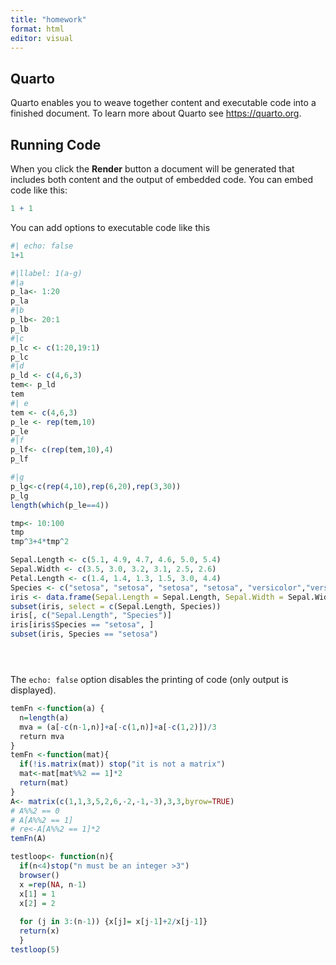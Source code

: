 ```yaml
---
title: "homework"
format: html
editor: visual
---
```


## Quarto

Quarto enables you to weave together content and executable code into a finished document. To learn more about Quarto see <https://quarto.org>.

## Running Code

When you click the **Render** button a document will be generated that includes both content and the output of embedded code. You can embed code like this:

```r
1 + 1
```

You can add options to executable code like this

```r
#| echo: false
1+1
```

```r
#|llabel: 1(a-g)
#|a
p_la<- 1:20
p_la
#|b
p_lb<- 20:1
p_lb
#|c
p_lc <- c(1:20,19:1)
p_lc
#|d
p_ld <- c(4,6,3)
tem<- p_ld
tem
#| e
tem <- c(4,6,3)
p_le <- rep(tem,10)
p_le
#|f
p_lf<- c(rep(tem,10),4)
p_lf

#|g
p_lg<-c(rep(4,10),rep(6,20),rep(3,30))
p_lg
length(which(p_le==4))

tmp<- 10:100
tmp
tmp^3+4*tmp^2

Sepal.Length <- c(5.1, 4.9, 4.7, 4.6, 5.0, 5.4) 
Sepal.Width <- c(3.5, 3.0, 3.2, 3.1, 2.5, 2.6) 
Petal.Length <- c(1.4, 1.4, 1.3, 1.5, 3.0, 4.4) 
Species <- c("setosa", "setosa", "setosa", "setosa", "versicolor","versicolor") 
iris <- data.frame(Sepal.Length = Sepal.Length, Sepal.Width = Sepal.Width, Petal.Length =Petal.Length, Species = Species)
subset(iris, select = c(Sepal.Length, Species))
iris[, c("Sepal.Length", "Species")]
iris[iris$Species == "setosa", ]
subset(iris, Species == "setosa")




```

```2
```

The `echo: false` option disables the printing of code (only output is displayed).

```r
temFn <-function(a) {
  n=length(a)
  mva = (a[-c(n-1,n)]+a[-c(1,n)]+a[-c(1,2)])/3
  return mva
}
temFn <-function(mat){
  if(!is.matrix(mat)) stop("it is not a matrix")
  mat<-mat[mat%%2 == 1]*2
  return(mat)
}
A<- matrix(c(1,1,3,5,2,6,-2,-1,-3),3,3,byrow=TRUE)
# A%%2 == 0
# A[A%%2 == 1]
# re<-A[A%%2 == 1]*2
temFn(A)

testloop<- function(n){
  if(n<4)stop("n must be an integer >3")
  browser()
  x =rep(NA, n-1)
  x[1] = 1
  x[2] = 2
  
  for (j in 3:(n-1)) {x[j]= x[j-1]+2/x[j-1]}
  return(x)
  }
testloop(5)
```
